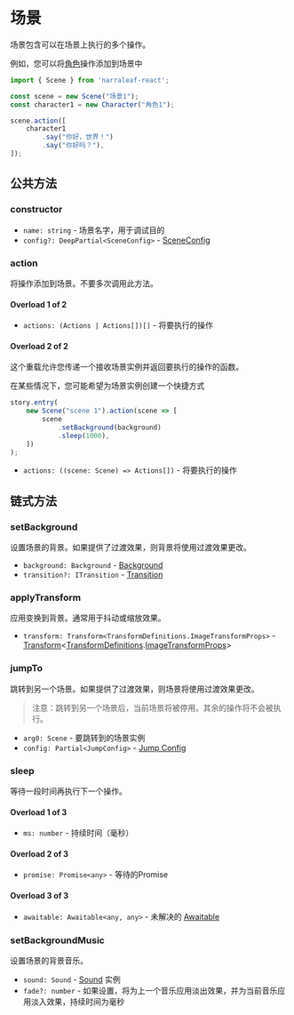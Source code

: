 
# 场景

场景包含可以在场景上执行的多个操作。

例如，您可以将[角色](./character)操作添加到场景中

```ts
import { Scene } from 'narraleaf-react';

const scene = new Scene("场景1");
const character1 = new Character("角色1");

scene.action([
    character1
        .say("你好，世界！")
        .say("你好吗？"),
]);
```

## 公共方法

### constructor

<Steps>

- `name: string` - 场景名字，用于调试目的
- `config?: DeepPartial<SceneConfig>` - [SceneConfig](../types/SceneConfig)

</Steps>

### action

<Steps>

将操作添加到场景。不要多次调用此方法。

#### Overload 1 of 2

- `actions: (Actions | Actions[])[]` - 将要执行的操作

#### Overload 2 of 2

这个重载允许您传递一个接收场景实例并返回要执行的操作的函数。

在某些情况下，您可能希望为场景实例创建一个快捷方式

```ts
story.entry(
    new Scene("scene 1").action(scene => [
        scene
            .setBackground(background)
            .sleep(1000),
    ])
);
```

- `actions: ((scene: Scene) => Actions[])` - 将要执行的操作

</Steps>

## 链式方法

### setBackground

<Steps>

设置场景的背景。如果提供了过渡效果，则背景将使用过渡效果更改。

- `background: Background` - [Background](../types/Background)
- `transition?: ITransition` - [Transition](../types/ITransition)

</Steps>

### applyTransform

<Steps>

应用变换到背景。通常用于抖动或缩放效果。

- `transform: Transform<TransformDefinitions.ImageTransformProps>` - [Transform](../animation/transform)\<[TransformDefinitions](../types/TransformDefinitions).[ImageTransformProps](../types/TransformDefinitions#ImageTransformProps)\>

</Steps>

### jumpTo

<Steps>

跳转到另一个场景。如果提供了过渡效果，则场景将使用过渡效果更改。

> 注意：跳转到另一个场景后，当前场景将被停用。其余的操作将不会被执行。

- `arg0: Scene` - 要跳转到的场景实例
- `config: Partial<JumpConfig>` - [Jump Config](../types/JumpConfig)

</Steps>

### sleep

<Steps>

等待一段时间再执行下一个操作。

#### Overload 1 of 3

- `ms: number` - 持续时间（毫秒）

#### Overload 2 of 3

- `promise: Promise<any>` - 等待的Promise

#### Overload 3 of 3

- `awaitable: Awaitable<any, any>` - 未解决的 [Awaitable](../types/Awaitable)

</Steps>

### setBackgroundMusic

<Steps>

设置场景的背景音乐。

- `sound: Sound` - [Sound](./sound) 实例
- `fade?: number` - 如果设置，将为上一个音乐应用淡出效果，并为当前音乐应用淡入效果，持续时间为毫秒

</Steps>
